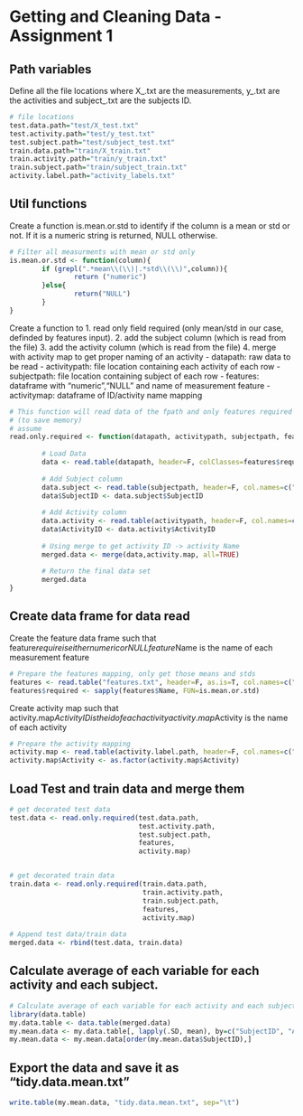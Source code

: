 Getting and Cleaning Data - Assignment 1
========================================================

## Path variables
Define all the file locations where X_<set>.txt are the measurements, y_<set>.txt are the activities and subject_<set>.txt are the subjects ID.
```r
# file locations
test.data.path="test/X_test.txt"
test.activity.path="test/y_test.txt"
test.subject.path="test/subject_test.txt"
train.data.path="train/X_train.txt"
train.activity.path="train/y_train.txt"
train.subject.path="train/subject_train.txt"
activity.label.path="activity_labels.txt"
```


## Util functions
Create a function is.mean.or.std to identify if the column is a mean or std or not. If it is a numeric string is returned, NULL otherwise.
```r
# Filter all measurments with mean or std only
is.mean.or.std <- function(column){
        if (grepl(".*mean\\(\\)|.*std\\(\\)",column)){
                return ("numeric")
        }else{
                return("NULL")
        }
}
```

Create a function to 
1. read only field required (only mean/std in our case, definded by features input).
2. add the subject column (which is read from the file)
3. add the activity column (which is read from the file)
4. merge with activity map to get proper naming of an activity
- datapath: raw data to be read
- activitypath: file location containing each activity of each row
- subjectpath: file location containing subject of each row
- features: dataframe with "numeric","NULL" and name of measurement feature
- activitymap: dataframe of ID/activity name mapping
```r
# This function will read data of the fpath and only features required
# (to save memory)
# assume 
read.only.required <- function(datapath, activitypath, subjectpath, features, activitymap){
        
        # Load Data
        data <- read.table(datapath, header=F, colClasses=features$required, col.names=features$Name)
        
        # Add Subject column
        data.subject <- read.table(subjectpath, header=F, col.names=c("SubjectID"))
        data$SubjectID <- data.subject$SubjectID
        
        # Add Activity column
        data.activity <- read.table(activitypath, header=F, col.names=c("ActivityID"))
        data$ActivityID <- data.activity$ActivityID
        
        # Using merge to get activity ID -> activity Name
        merged.data <- merge(data,activity.map, all=TRUE)
        
        # Return the final data set
        merged.data
}
```


## Create data frame for data read
Create the feature data frame such that 
feature$require is either numeric or NULL
feature$Name is the name of each measurement feature

```r
# Prepare the features mapping, only get those means and stds
features <- read.table("features.txt", header=F, as.is=T, col.names=c("ID", "Name"))
features$required <- sapply(features$Name, FUN=is.mean.or.std)
```

Create activity map such that
activity.map$ActivityID is the id of each activity
activity.map$Activity is the name of each activity

```r
# Prepare the activity mapping
activity.map <- read.table(activity.label.path, header=F, col.names=c("ActivityID", "Activity"))
activity.map$Activity <- as.factor(activity.map$Activity)
```


## Load Test and train data and merge them
```r
# get decorated test data
test.data <- read.only.required(test.data.path, 
                                test.activity.path,
                                test.subject.path,
                                features,
                                activity.map)


# get decorated train data
train.data <- read.only.required(train.data.path, 
                                 train.activity.path,
                                 train.subject.path,
                                 features,
                                 activity.map)
        
# Append test data/train data
merged.data <- rbind(test.data, train.data)
```


## Calculate average of each variable for each activity and each subject.
```r
# Calculate average of each variable for each activity and each subject. 
library(data.table)
my.data.table <- data.table(merged.data)
my.mean.data <- my.data.table[, lapply(.SD, mean), by=c("SubjectID", "Activity")]
my.mean.data <- my.mean.data[order(my.mean.data$SubjectID),]
```


## Export the data and save it as "tidy.data.mean.txt"
```r
write.table(my.mean.data, "tidy.data.mean.txt", sep="\t")
```

